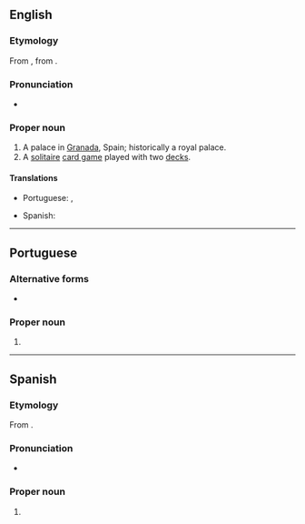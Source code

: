 ==English==
{{wikipedia}}

===Etymology===
From {{bor|en|es|Alhambra}}, from {{der|en|ar||الْحَمْرَاء|the red [fortress]}}.

===Pronunciation===
* {{audio|LL-Q1860 (eng)-Nattes à chat-Alhambra.wav|Audio|lang=en}}

===Proper noun===
{{en-proper noun}}

# A palace in [[Granada]], Spain; historically a royal palace.
# A [[solitaire]] [[card game]] played with two [[deck]]s.

====Translations====
{{trans-top|palace in Granada, Spain}}
* Portuguese: {{t|pt|Alhambra|f}}, {{t|pt|Alambra|f}}
{{trans-mid}}
* Spanish: {{t|es|Alhambra|f}}
{{trans-bottom}}

----

==Portuguese==

===Alternative forms===
* {{l|pt|Alambra}}

===Proper noun===
{{pt-proper noun|f}}

# {{place|pt|palace|city/Granada|c/Spain|t1=Alhambra}}

{{topics|pt|Spain}}

----

==Spanish==

===Etymology===
From {{der|es|ar||الْحَمْرَاء|the red [fortress]}}.

===Pronunciation===
* {{es-IPA}}

===Proper noun===
{{es-proper noun|f}}

# {{place|es|palace|city/Granada|c/Spain|t1=Alhambra}}